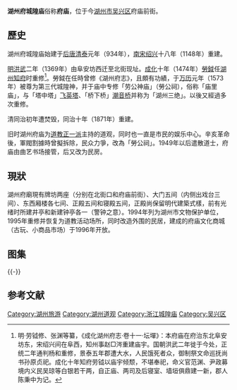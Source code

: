 {{文物保护单位
| 级别 = 市县级
| 省名 = 浙江省
| 市/县名 = 湖州市
| 图片 = [[File:The_Temple_of_the_Town_Deity_in_Huzhou_21_2015-12.JPG|260px]]<br><small>正殿</small>
| 名称 = 府庙
| 编号 = 不详
| 分类 = 古建筑
| 时代 = 清
| 所在 = [[飞英街道|飞英街道]]府庙前街
| 登录 = 1994年10月
}}
'''湖州府城隍庙'''俗称'''府庙'''，位于今[[湖州市|湖州市]][[吴兴区|吴兴区]]府庙前街。
== 歷史 ==
湖州府城隍庙始建于[[后唐|后唐]][[清泰|清泰]]元年（934年），[[南宋|南宋]][[紹興_(南宋)|绍兴]]十八年（1148年）重建。

[[明朝|明]][[洪武|洪武]]二年（1369年）由阜安坊西迁至北街现址。[[成化|成化]]十年（1474年）[[勞鉞|勞鉞]]任[[湖州府知府列表|湖州知府]]时重修<ref name= "湖州府志">明·劳钺修、张渊等纂，《成化湖州府志·卷十一·坛墠》：本府庙在府治东北阜安坊东，宋绍兴间在阜西，知州事赵□涔重建庙宇。国朝洪武二年徙于今处，正统二年通判杨和重修，景泰五年郡遭大水，人民饿死者众，御制祭文命巡抚尚书孙原贞祀。成化十年知府劳钺以庙宇倾颓，不堪奉祀，命义官范渊、尹政募境内义民吴琼等白银若干两，自正庙、两司及后寝室、墙垣俱鼎建一新，郡人陈秉中为记。</ref>。勞鉞在任時曾修《湖州府志》，且頗有功績，于[[万历|万历]]元年（1573年）被尊为第三代城隍神，并于庙中专修「劳公神庙」（勞公祠），俗称「庙里庙」，与「塔中塔」[[飞英塔|飞英塔]]、「桥下桥」[[潮音桥|潮音桥]]并称为「湖州三绝」。以後又經過多次重修。

清同治初年遭焚毁，同治十年（1871年）重建。

旧时湖州府庙为[[道教|道教]][[正一派|正一派]]主持的道观，同时也一直是市民的娱乐中心。辛亥革命後，軍閥割據時曾擬拆除，民众力爭，改為「勞公祠」。1949年以后遣散道士，府庙由曲艺书场接管，后又改为民房。
== 現狀 ==
湖州府廟現有牌坊两座（分别在北街口和府庙前街）、大门五间（内侧出戏台三间）、东西厢楼各七间、正殿五间和寝殿五间，正殿尚保留明代建築式樣，前有光绪时所建井亭和新建钟亭各一（警钟之意）。1994年列为湖州市文物保护单位，1995年重修并恢复为道教活动场所，同时改造外围的民居，建成的府庙文化商城（古玩、小商品市场）于1996年开放。

== 图集 ==
{{multiple image
| align  = left
| width = 240
| image1 = The Temple of the Town Deity in Huzhou 17 2015-12.JPG
| caption1 = 府庙前街牌坊
| image2 = The Temple of the Town Deity in Huzhou 18 2015-12.JPG
| caption2 = 大门
| image3 = The Temple of the Town Deity in Huzhou 19 2015-12.JPG
| caption3 = 正殿及井亭钟亭
| image4 = The Temple of the Town Deity in Huzhou 20 2015-12.JPG
| caption4 = 井亭
}}
{{-}}
==参考文献==
{{reflist|2}}
{{DEFAULTSORT:F湖}}
{{commons|Category:The Temple of the Town Deity in Huzhou}}

{{浙江省境内的城隍庙}}

[[Category:湖州旅游|Category:湖州旅游]]
[[Category:湖州道观|Category:湖州道观]]
[[Category:浙江城隍庙|Category:浙江城隍庙]]
[[Category:吴兴区|Category:吴兴区]]